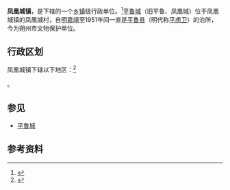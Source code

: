 {{中国乡级行政区|14/06/03/101/000}}

'''凤凰城镇'''，是{{PRC admin/fullname|14/06/03/101/000|3}}下辖的一个[[乡镇|乡镇]]级行政单位。<ref>{{PRC admin/ref sgc|{{PRC admin/parent|14/06/03/101/000}}}}</ref>[[平鲁城|平鲁城]]（旧平鲁、凤凰城）位于凤凰城镇的凤凰城村，自[[明|明]][[嘉靖|嘉靖]]至1951年间一直是[[平鲁县|平鲁县]]（明代称[[平虏卫|平虏卫]]）的治所，今为朔州市文物保护单位。

== 行政区划 ==

凤凰城镇下辖以下地区：<ref>{{PRC admin/ref sgc|14/06/03/101/000}}</ref>

{{PRC admin/children|14/06/03/101/000}}。

== 参见 ==
* [[平鲁城|平鲁城]]

== 参考资料 ==

{{reflist}}

{{行政区划小作品}}
{{PRC admin/navcat|14/06/03/101/000}}